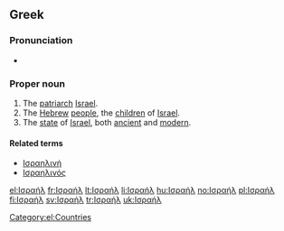 ==Greek==

===Pronunciation===
*{{IPA|[iza'il]}}

===Proper noun===
{{infl|el|proper noun|g=n|sc=Grek|tr=Israíl}} {{inv}}

# The [[patriarch]] [[Israel]].
# The [[Hebrew]] [[people]], the [[child|children]] of [[Israel]].
# The [[state]] of [[Israel]], both [[ancient]] and [[modern]].

====Related terms====
*[[Ισραηλινή]]
*[[Ισραηλινός]]

[[Category:el:Countries]]

[[el:Ισραήλ]]
[[fr:Ισραήλ]]
[[lt:Ισραήλ]]
[[li:Ισραήλ]]
[[hu:Ισραήλ]]
[[no:Ισραήλ]]
[[pl:Ισραήλ]]
[[fi:Ισραήλ]]
[[sv:Ισραήλ]]
[[tr:Ισραήλ]]
[[uk:Ισραήλ]]